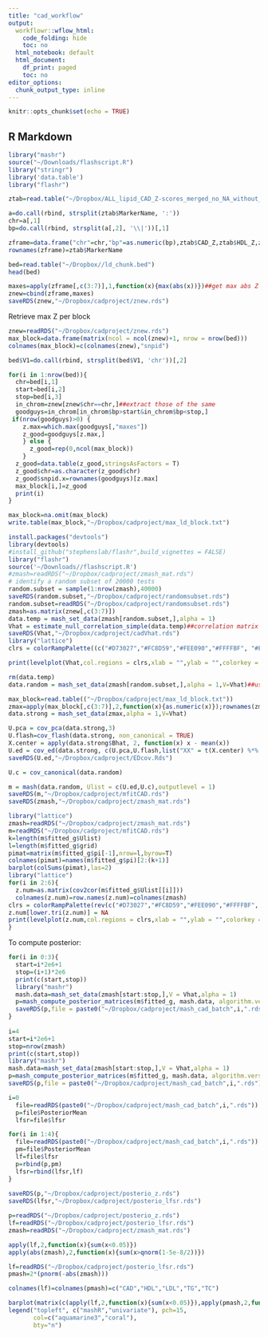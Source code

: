 ```yaml
---
title: "cad_workflow"
output:
  workflowr::wflow_html:
    code_folding: hide
    toc: no
  html_notebook: default
  html_document:
    df_print: paged
    toc: no
editor_options:
  chunk_output_type: inline
---
```


```r
knitr::opts_chunk$set(echo = TRUE)
```
## R Markdown
```r
library("mashr")
source("~/Downloads/flashscript.R")
library("stringr")
library('data.table')
library("flashr")

```


```r
ztab=read.table("~/Dropbox/ALL_lipid_CAD_Z-scores_merged_no_NA_without_UKB.txt",header=T)

a=do.call(rbind, strsplit(ztab$MarkerName, ':'))
chr=a[,1]
bp=do.call(rbind, strsplit(a[,2], '\\|'))[,1]

zframe=data.frame("chr"=chr,"bp"=as.numeric(bp),ztab$CAD_Z,ztab$HDL_Z,ztab$LDL_Z,ztab$logTG_Z,ztab$TC_Z)
rownames(zframe)=ztab$MarkerName

bed=read.table("~/Dropbox//ld_chunk.bed")
head(bed)

maxes=apply(zframe[,c(3:7)],1,function(x){max(abs(x))})##get max abs Z across phenotypes
znew=cbind(zframe,maxes)
saveRDS(znew,"~/Dropbox/cadproject/znew.rds")
```

Retrieve max Z per block

```r
znew=readRDS("~/Dropbox/cadproject/znew.rds")
max_block=data.frame(matrix(ncol = ncol(znew)+1, nrow = nrow(bed)))
colnames(max_block)=c(colnames(znew),"snpid")

bed$V1=do.call(rbind, strsplit(bed$V1, 'chr'))[,2]

for(i in 1:nrow(bed)){
  chr=bed[i,1]
  start=bed[i,2]
  stop=bed[i,3]
  in_chrom=znew[znew$chr==chr,]##extract those of the same
  goodguys=in_chrom[in_chrom$bp>start&in_chrom$bp<stop,]
 if(nrow(goodguys)>0) {
    z.max=which.max(goodguys[,"maxes"])
    z_good=goodguys[z.max,]
    } else {
      z_good=rep(0,ncol(max_block))
    }
  z_good=data.table(z_good,stringsAsFactors = T)
  z_good$chr=as.character(z_good$chr)
  z_good$snpid.x=rownames(goodguys)[z.max]
  max_block[i,]=z_good
  print(i)
}

max_block=na.omit(max_block)
write.table(max_block,"~/Dropbox/cadproject/max_ld_block.txt")
```

```r

install.packages("devtools")
library(devtools)
#install_github("stephenslab/flashr",build_vignettes = FALSE)
library("flashr")
source('~/Downloads//flashscript.R')
#zmash=readRDS("~/Dropbox/cadproject/zmash_mat.rds")
# identify a random subset of 20000 tests
random.subset = sample(1:nrow(zmash),40000)
saveRDS(random.subset,"~/Dropbox/cadproject/randomsubset.rds")
random.subset=readRDS("~/Dropbox/cadproject/randomsubset.rds")
zmash=as.matrix(znew[,c(3:7)])
data.temp = mash_set_data(zmash[random.subset,],alpha = 1)
Vhat = estimate_null_correlation_simple(data.temp)##correlation matrix of the errors
saveRDS(Vhat,"~/Dropbox/cadproject/cadVhat.rds")
library("lattice")
clrs = colorRampPalette((c("#D73027","#FC8D59","#FEE090","#FFFFBF", "#E0F3F8","#91BFDB","#4575B4")))(64)

print(levelplot(Vhat,col.regions = clrs,xlab = "",ylab = "",colorkey = TRUE,main="VHAT"))

rm(data.temp)
data.random = mash_set_data(zmash[random.subset,],alpha = 1,V=Vhat)##use for E(Z)model

max_block=read.table(("~/Dropbox/cadproject/max_ld_block.txt"))
zmax=apply(max_block[,c(3:7)],2,function(x){as.numeric(x)});rownames(zmax)=max_block$snpid.x
data.strong = mash_set_data(zmax,alpha = 1,V=Vhat)

U.pca = cov_pca(data.strong,3)
U.flash=cov_flash(data.strong, non_canonical = TRUE)
X.center = apply(data.strong$Bhat, 2, function(x) x - mean(x))
U.ed = cov_ed(data.strong, c(U.pca,U.flash,list("XX" = t(X.center) %*% X.center / nrow(X.center))))
saveRDS(U.ed,"~/Dropbox/cadproject/EDcov.Rds")

U.c = cov_canonical(data.random)

m = mash(data.random, Ulist = c(U.ed,U.c),outputlevel = 1)
saveRDS(m,"~/Dropbox/cadproject/mfitCAD.rds")
saveRDS(zmash,"~/Dropbox/cadproject/zmash_mat.rds")
```


```r
library("lattice")
zmash=readRDS("~/Dropbox/cadproject/zmash_mat.rds")
m=readRDS("~/Dropbox/cadproject/mfitCAD.rds")
k=length(m$fitted_g$Ulist)
l=length(m$fitted_g$grid)
pimat=matrix(m$fitted_g$pi[-1],nrow=l,byrow=T)
colnames(pimat)=names(m$fitted_g$pi)[2:(k+1)]
barplot(colSums(pimat),las=2)
library("lattice")
for(i in 2:6){
  z.num=as.matrix(cov2cor(m$fitted_g$Ulist[[i]]))
  colnames(z.num)=row.names(z.num)=colnames(zmash)
clrs = colorRampPalette(rev(c("#D73027","#FC8D59","#FEE090","#FFFFBF", "#E0F3F8","#91BFDB","#4575B4")))(64)
z.num[lower.tri(z.num)] = NA
print(levelplot(z.num,col.regions = clrs,xlab = "",ylab = "",colorkey = TRUE,main=paste0(names(m$fitted_g$Ulist)[[i]])))
}
```

To compute posterior:

```r


for(i in 0:3){
  start=i*2e6+1
  stop=(i+1)*2e6
  print(c(start,stop))
  library("mashr")
  mash.data=mash_set_data(zmash[start:stop,],V = Vhat,alpha = 1)
  p=mash_compute_posterior_matrices(m$fitted_g, mash.data, algorithm.version = "Rcpp")
  saveRDS(p,file = paste0("~/Dropbox/cadproject/mash_cad_batch",i,".rds"))
}
  
i=4
start=i*2e6+1
stop=nrow(zmash)
print(c(start,stop))
library("mashr")
mash.data=mash_set_data(zmash[start:stop,],V = Vhat,alpha = 1)
p=mash_compute_posterior_matrices(m$fitted_g, mash.data, algorithm.version = "Rcpp")
saveRDS(p,file = paste0("~/Dropbox/cadproject/mash_cad_batch",i,".rds"))
```

```r
i=0
  file=readRDS(paste0("~/Dropbox/cadproject/mash_cad_batch",i,".rds"))
  p=file$PosteriorMean
  lfsr=file$lfsr

for(i in 1:4){
  file=readRDS(paste0("~/Dropbox/cadproject/mash_cad_batch",i,".rds"))
  pm=file$PosteriorMean
  lf=file$lfsr
  p=rbind(p,pm)
  lfsr=rbind(lfsr,lf)
}
  
saveRDS(p,"~/Dropbox/cadproject/posterio_z.rds")
saveRDS(lfsr,"~/Dropbox/cadproject/posterio_lfsr.rds")
```

```r
p=readRDS("~/Dropbox/cadproject/posterio_z.rds")
lf=readRDS("~/Dropbox/cadproject/posterio_lfsr.rds")
zmash=readRDS("~/Dropbox/cadproject/zmash_mat.rds")

apply(lf,2,function(x){sum(x<0.05)})
apply(abs(zmash),2,function(x){sum(x>qnorm(1-5e-8/2))})

lf=readRDS("~/Dropbox/cadproject/posterio_lfsr.rds")
pmash=2*(pnorm(-abs(zmash)))

colnames(lf)=colnames(pmash)=c("CAD","HDL","LDL","TG","TC")

barplot(matrix(c(apply(lf,2,function(x){sum(x<0.05)}),apply(pmash,2,function(x){sum(x<5e-8)})),byrow=T,nr=2),beside=T,col=c("aquamarine3","coral"),main="MashR significant SNPs per trait")
legend("topleft", c("mashR","univariate"), pch=15, 
       col=c("aquamarine3","coral"), 
       bty="n")

```
  